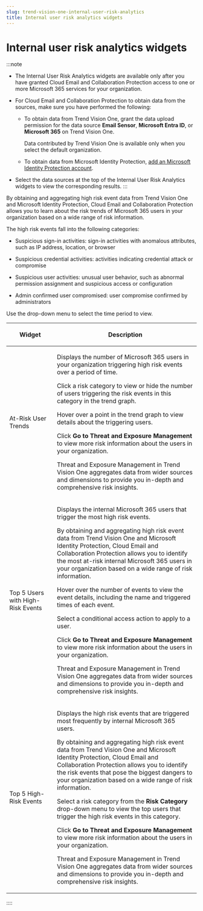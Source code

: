 ```yaml
---
slug: trend-vision-one-internal-user-risk-analytics
title: Internal user risk analytics widgets
---
```

# Internal user risk analytics widgets

:::note

- The Internal User Risk Analytics widgets are available only after you have granted Cloud Email and Collaboration Protection access to one or more Microsoft 365 services for your organization.

- For Cloud Email and Collaboration Protection to obtain data from the sources, make sure you have performed the following:

  - To obtain data from Trend Vision One, grant the data upload permission for the data source **Email Sensor**, **Microsoft Entra ID**, or **Microsoft 365** on Trend Vision One.

    Data contributed by Trend Vision One is available only when you select the default organization.

  - To obtain data from Microsoft Identity Protection, [add an Microsoft Identity Protection account](using-ms-id-protection-account.mdx).

- Select the data sources at the top of the Internal User Risk Analytics widgets to view the corresponding results.
:::

By obtaining and aggregating high risk event data from Trend Vision One and Microsoft Identity Protection, Cloud Email and Collaboration Protection allows you to learn about the risk trends of Microsoft 365 users in your organization based on a wide range of risk information.

The high risk events fall into the following categories:

- Suspicious sign-in activities: sign-in activities with anomalous attributes, such as IP address, location, or browser

- Suspicious credential activities: activities indicating credential attack or compromise

- Suspicious user activities: unusual user behavior, such as abnormal permission assignment and suspicious access or configuration

- Admin confirmed user compromised: user compromise confirmed by administrators

Use the drop-down menu to select the time period to view.

<table>
<colgroup>
<col style="width: 25%" />
<col style="width: 75%" />
</colgroup>
<thead>
<tr>
<th><p>Widget</p></th>
<th><p>Description</p></th>
</tr>
</thead>
<tbody>
<tr>
<td><p>At-Risk User Trends</p></td>
<td><p>Displays the number of Microsoft 365 users in your organization triggering high risk events over a period of time.</p>
<p>Click a risk category to view or hide the number of users triggering the risk events in this category in the trend graph.</p>
<p>Hover over a point in the trend graph to view details about the triggering users.</p>
<p>Click <strong>Go to Threat and Exposure Management</strong> to view more risk information about the users in your organization.</p>
<p>Threat and Exposure Management in Trend Vision One aggregates data from wider sources and dimensions to provide you in-depth and comprehensive risk insights.</p></td>
</tr>
<tr>
<td><p>Top 5 Users with High-Risk Events</p></td>
<td><p>Displays the internal Microsoft 365 users that trigger the most high risk events.</p>
<p>By obtaining and aggregating high risk event data from Trend Vision One and Microsoft Identity Protection, Cloud Email and Collaboration Protection allows you to identify the most at-risk internal Microsoft 365 users in your organization based on a wide range of risk information.</p>
<p>Hover over the number of events to view the event details, including the name and triggered times of each event.</p>
<p>Select a conditional access action to apply to a user.</p>
<p>Click <strong>Go to Threat and Exposure Management</strong> to view more risk information about the users in your organization.</p>
<p>Threat and Exposure Management in Trend Vision One aggregates data from wider sources and dimensions to provide you in-depth and comprehensive risk insights.</p></td>
</tr>
<tr>
<td><p>Top 5 High-Risk Events</p></td>
<td><p>Displays the high risk events that are triggered most frequently by internal Microsoft 365 users.</p>
<p>By obtaining and aggregating high risk event data from Trend Vision One and Microsoft Identity Protection, Cloud Email and Collaboration Protection allows you to identify the risk events that pose the biggest dangers to your organization based on a wide range of risk information.</p>
<p>Select a risk category from the <strong>Risk Category</strong> drop-down menu to view the top users that trigger the high risk events in this category.</p>
<p>Click <strong>Go to Threat and Exposure Management</strong> to view more risk information about the users in your organization.</p>
<p>Threat and Exposure Management in Trend Vision One aggregates data from wider sources and dimensions to provide you in-depth and comprehensive risk insights.</p></td>
</tr>
</tbody>
</table>
::::
